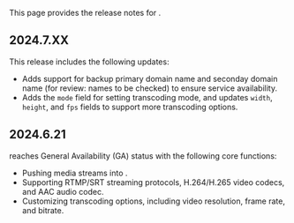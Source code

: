This page provides the release notes for <Vpd k="NAME" />.

## 2024.7.XX

This release includes the following updates:

- Adds support for backup primary domain name and seconday domain name (for review: names to be checked) to ensure service availability.
- Adds the `mode` field for setting transcoding mode, and updates `width`, `height`, and `fps` fields to support more transcoding options.

## 2024.6.21

<Vg k="COMPANY" /> <Vpd k="NAME" /> reaches General Availability (GA) status with the following core functions:

- Pushing media streams into <Vg k="AGORA_BACKEND" />.
- Supporting RTMP/SRT streaming protocols, H.264/H.265 video codecs, and AAC audio codec.
- Customizing transcoding options, including video resolution, frame rate, and bitrate.



